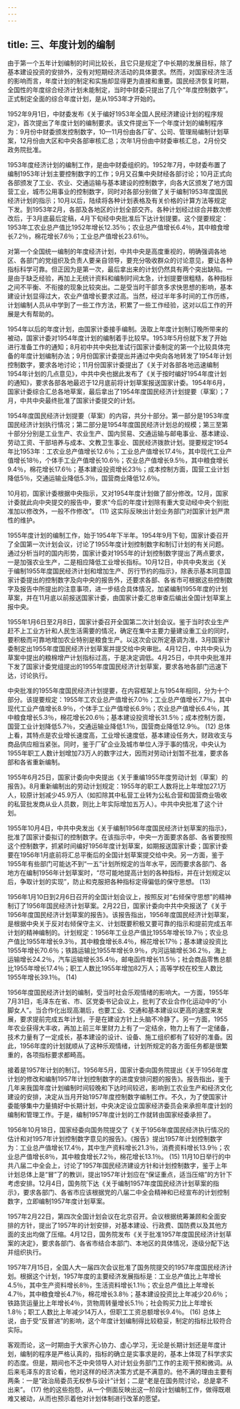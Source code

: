 ```yaml
---
---
---
```

title: 三、年度计划的编制
---




由于第一个五年计划编制的时间比较长，且它只是规定了中长期的发展目标，除了基本建设投资的安排外，没有对短期经济活动的具体要求。然而，对国家经济生活的影响而言，年度计划的制定和实施却显得更为直接和重要。国民经济恢复时期，全国性的年度综合经济计划未能制定，当时中财委只提出了几个“年度控制数字”。正式制定全面的综合年度计划，是从1953年才开始的。

1952年9月1日，中财委发布《关于编好1953年全国人民经济建设计划的程序规定》，首次提出了年度计划的编制要求。该文件提出下一个年度计划的编制程序为：9月份中财委颁发控制数字，10—11月份由各厂矿、公司、管理局编制计划草案，12月份由大区和中央各部审核汇总；次年1月份由中财委审核汇总，2月份交政务院批准。

1953年度经济计划的编制工作，是由中财委组织的。1952年7月，中财委布置了编制1953年计划主要控制数字的工作；9月又召集中央财经各部讨论；10月正式向各部颁发了工业、农业、交通运输与基本建设的控制数字，向各大区颁发了地方国营工业，城市公用事业的控制数字，同时对各部分别做了关于编制1953年度国民经济计划的指示；10月以后，陆续将各种计划表格及有关价格的计算方法等规定下发。到1953年2月，各部及各地区的计划全部交齐。各种计划经过综合并数次修改后，于3月底最后定稿，4月下旬经中央批准后下达计划提要。这个提要规定：1953年工农业总产值比1952年增长12.35％；农业总产值增长6.4％，其中粮食增长7.2％，棉花增长7.6％；工业总产值增长23.61％。

对第一个全国统一编制的年度经济计划，中共中央是高度重视的，明确强调各地区、各部门的党组织及负责人要亲自领导，要充分吸收群众的讨论意见，要让各种指标科学可靠。但正因为是第一次，最后拿出来的计划仍然具有两个突出缺陷。一是由于缺乏经验，再加上无统计资料和编制时间太急，计划提要很粗糙，各种指标之间不平衡、不衔接的现象比较突出。二是受当时干部贪多求快思想的影响，基本建设计划显得过大，农业产值增长要求过高。当然，经过半年多时间的工作历练，计划编制人员从中学到了一些工作方法，积累了一些工作经验，这对以后工作的开展是大有帮助的。

1954年以后的年度计划，由国家计委接手编制。汲取上年度计划制订晚所带来的被动，国家计委对1954年度计划的编制着手比较早。1953年5月份就下发了开始进行准备工作的通知；8月初中共中央批准试行国家计委制定的第一个比较具体完备的年度计划编制办法；9月份国家计委提出并通过中央向各地转发了1954年计划控制数字，要求各地讨论；11月份国家计委提出了《关于对各部各地迅速编制1954年计划的几点意见》，中共中央也据此发布了《关于按时编好1954年度计划的通知》，要求各部各地最迟于12月底前将计划草案报送国家计委。1954年6月，国家计委综合汇总各地草案，最后拿出了1954年度国民经济计划提要（草案）；7月，中共中央最终批准了国家计委提交的计划。

1954年度国民经济计划提要（草案）的内容，共分十部分。第一部分是1953年度国民经济计划执行情况；第二部分是1954年度国民经济计划总的规模；第三至第十部分分别是工业生产、农业生产、国内贸易、交通运输与邮电事业、基本建设、劳动工资、干部培养与成本、文教卫生事业、国民经济拨款计划。提要规定1954年比1953年：工农业总产值增长12.6％；工业总产值增长17.4％，其中现代工业产值增长18％，个体手工业产值增长10.6％；农业总产值增长9.5％，其中粮食增长9.4％，棉花增长17.6％；基本建设投资增长23％；成本控制方面，国营工业计划降低5％，交通运输业降低5.3％，国营商业降低12.6％。

10月初，国家计委根据中央指示，又对1954年度计划做了部分修改。12月，国家计委就此向中央提交的报告中，要求“今后的年度计划除有重大变动经中央个别批准加以修改外，一般不作修改”。 (11) 这实际反映出计划业务部门对国家计划严肃性的维护。

1955年度计划的编制工作，始于1954年下半年。1954年9月下旬，国家计委召开了全国第一次计划会议，讨论了1955年度计划控制数字和制订计划的有关问题。通过分析当时的国内形势，国家计委对1955年的计划控制数字提出了两点要求，一是加强农业生产，二是相应降低工业增长指标。10月12日，中共中央发出《关于编制1955年度国民经济计划和增加生产、厉行节约的指示》，除表示基本同意国家计委提出的控制数字及向中央的报告外，还要求各部、各省市可根据这些控制数字及报告中所提出的注意事项，进一步结合具体情况，加紧编制1955年度的计划草案，并在11月底以前报送国家计委，由国家计委汇总审查后编出全国计划草案上报中央。

1955年1月6日至2月8日，国家计委召开全国第二次计划会议。鉴于当时农业生产赶不上工业方针和人民生活需要的情况，确定在集中主要力量建设重工业的同时，要积极而可靠地增加农业特别是粮食生产。以这次会议所定基调为准，3月国家计委制定出1955年度国民经济计划草案并提交给中央审批。4月12日，中共中央认为草案中提出的粮棉增产计划指标过高，于是决定调低。4月25日，中共中央批准并下发了国家计委党组提出的1955年度国民经济计划草案，要求各地各部门迅速下达，讨论执行。

中央批准的1955年度国民经济计划提要，在内容框架上与1954年相同，分为十个部分。该提要规定：1955年工农业总产值增长7.0％；工业总产值增长7.7％，其中现代工业产值增长8.9％，个体手工业产值增长6.9％；农业总产值增长6.4％，其中粮食增长5.3％，棉花增长20.6％；基本建设投资增长31.5％；成本控制方面，国营工业计划降低5.7％，交通运输业降低1.1％，国营商业降低12.9％。 (12) 总体上看，其特点是农业增长速度高，工业增长速度低，基本建设任务大，财政收支与商品供应相当紧张。同时，鉴于厂矿企业及城市单位人浮于事的情况，中央认为1955年职工人数计划增加73万人的数字过大，因而对劳动计划暂不批准，要求各部和各省重新编制。

1955年6月25日，国家计委向中央提出《关于重编1955年度劳动计划（草案）的报告》。8月重新编制出的劳动计划规定：1955年的职工人数将比上年增加27.1万人，较原计划减少45.9万人（如扣除其中私营工业转为公私合营和国营商业吸收的私营批发商从业人员数，则比上年实际增加五万人）。中共中央批准了这个计划。

1955年10月4日，中共中央发出《关于编制1956年度国民经济计划草案的指示》，批准了国家计委拟订的控制数字。在该指示中，中央一方面要求各部、各省要按照这个控制数字，抓紧时间编好1956年度计划草案，如期报送国家计委；国家计委要在1956年1月底前将汇总平衡后的全国计划草案提交给中央。另一方面，鉴于1955年有些部门可能达不到“一五”计划所规定的当年水平，因而要求各部门、各地方在编制1956年计划草案时，“尽可能地提高计划的各种指标，并在计划规定以后，争取计划的实现”，防止和克服把各种指标定得偏低的保守思想。 (13)

1956年1月10日到2月6日召开的全国计划会议上，按照反对“右倾保守思想”的精神制订了1956年国民经济计划草案。2月22日，国家计委向中共中央报送了《关于1956年度国民经济计划草案的报告》。该报告指出，1956年度国民经济计划草案，是根据中央关于反对右倾保守主义、计划既要积极又要可靠的指示和提前完成五年计划的精神编制的。计划规定：1956年工业总产值比1955年增长19.7％；农业总产值比1955年增长9.3％，其中粮食增长8.4％，棉花增长17％；基本建设投资比1955年增长70.6％；铁路运输比1955年增长9.9％，内河运输增长36.2％，海上运输增长24.2％，汽车运输增长35.4％，邮电函件增长11.5％；社会商品零售总额比1955年增长17.4％；职工人数比1955年增加82万人；高等学校在校生人数比1955年增长39.1％。 (14)

1956年度国民经济计划的编制，受当时社会乐观情绪的影响大。一方面，1955年7月31日，毛泽东在省、市、区党委书记会议上，批判了农业合作化运动中的“小脚女人”。当合作化出现高潮后，也要工业、交通和基本建设以更高的速度来发展，要求提前完成五年计划，于是在建设方针上头脑不冷静了。另一方面，1955年农业获得大丰收，再加上前三年里财力上有了一定结余，物力上有了一定储备，技术力量有了一定成长，基本建设的设计、设备、施工组织都有了较好的准备。因此，1956年度的计划就顺从了这种乐观情绪，计划所规定的各方面任务都是很繁重的，各项指标要求都畸高。

接着是1957年计划的制订。1956年5月，国家计委向国务院提出《关于1956年度计划的修改和编制1957年计划控制数字的进度安排问题的报告》。报告指出，鉴于几年来我国年度计划编制时间较晚和下达时间较迟，影响到工农业生产和经济文化建设的安排，决定从当月开始1957年度控制数字编制工作。不久，为了使国家计委能够集中力量搞好中长期计划，中央决定设立国家经济委员会来承担年度计划的编制和管理工作。于是，编制1957年度计划的工作就转由国家经委承担了。

1956年10月18日，国家经委向国务院提交了《关于1956年度国民经济执行情况的估计和对1957年计划控制数字意见的报告》。《报告》提出1957年计划控制数字为：工业总产值增长17.4％，其中生产资料增长21.3％，消费资料增长13.9％；农业总产值增长8％，其中粮食增长7.2％，棉花增长13.1％。 (15) 11月10日举行的中共八届二中全会上，讨论了1957年国民经济建设方针和计划控制数字，鉴于上年计划总体上是“冒”了的教训，提出1957年计划应在“保证重点，适当压缩”的方针下考虑安排。12月4日，国务院下达《关于编制1957年度国民经济计划草案的指示》，要求各部门、各省市应该根据党的八届二中全会精神和已经宣布的计划控制数字，立即编制1957年度计划草案。

1957年2月22日，第四次全国计划会议在北京召开。会议根据统筹兼顾和全面安排的方针，提出了1957年的计划安排，对基本建设、行政费、国防费以及其他方面的支出均做了压缩。4月12日，国务院发布《关于批准1957年度国民经济计划草案的决定》，要求各部门、各省市结合本部门、本地区的具体情况，逐级分配下达并组织执行。

1957年7月15日，全国人大一届四次会议批准了国务院提交的1957年度国民经济计划。根据这个计划，1957年度的主要经济发展指标是：工业总产值比上年增长4.5％，其中生产资料增长8％，生活资料增长1.1％；农业总产值比上年增长4.7％，其中粮食增长4.7％，棉花增长3.8％；基本建设投资比上年减少20.6％；铁路货运量比上年增长4％，货物周转量增长5.1％；社会购买力比上年增长1.8％；职工人数比上年减少14万人，但职工工资总额增长9.4％。 (16) 总体上说，由于受“反冒进”的影响，这个年度计划编制得比较稳妥，制定的指标比较符合实际。

客观而论，这一时期由于大家齐心协力、虚心学习，无论是长期计划还是年度计划，编制的程序是严格认真的，指标的确立是实事求是的，基本上体现了科学求实的态度。但是，期间也不乏中央领导人对计划业务部门工作的主观干预和微词。从后来毛泽东的言论看，他对这样的经济决策方式是不满意的。他不满的理由主要有两条：一是“政治局委员无权参与设计”计划；二是“老是在国务院讨论，总是拿不出来”。 (17) 他的这些抱怨，从一个侧面反映出这一阶段计划编制工作，做得既艰难又被动，从而也预示着他对计划体制进行改革的愿望。
